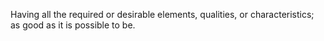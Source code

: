 Having all the required or desirable elements, qualities, or characteristics; as good as it is
possible to be.

